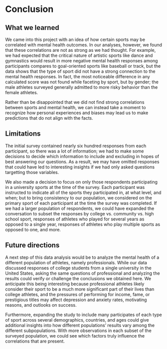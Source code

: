 # Conclusion

## What we learned

We came into this project with an idea of how certain sports may be correlated with mental health outcomes. In our analyses, however, we found that these correlations are not as strong as we had thought. For example, we had expected that the critical nature of artistic sports like dance and gymnastics would result in more negative mental health responses among participants compares to goal-oriented sports like baseball or track, but the data shows that the type of sport did not have a strong connection to the mental health responses. In fact, the most noticeable difference in any calculated score was not found while faceting by sport, but by gender; the male athletes surveyed generally admitted to more risky behavior than the female athletes.

Rather than be disappointed that we did not find strong correlations between sports and mental health, we can instead take a moment to recognize how personal experiences and biases may lead us to make predictions that do not align with the facts.


## Limitations

The initial survey contained nearly six hundred responses from each participant, so there was a lot of information; we had to make some decisions to decide which information to include and excluding in hopes of best answering our questions. As a result, we may have omitted responses that could have led to interesting insights if we had only asked questions targetting those variables.

We also made a decision to focus on only those respondents participating in a university sports at the time of the survey. Each participant was instructed to indicate all of the sports they participated in, at what level, and when; but to bring consistency to our population, we considered on the primary sport of each participant at the time the survey was completed. If we had a larger population of respondents, we could have expanded the conversation to subset the responses by college vs. community vs. high school sport, responses of athletes who played for several years as opposed to a single year, responses of athletes who play multiple sports as opposed to one, and more.


## Future directions

A next step of this data analysis would be to analyze the mental health of a different population of athletes, namely professionals. While our data discussed responses of college students from a single university in the United States, asking the same questions of professional and analyzing the results could verify or challenge the conclusions we obtained here. We anticipate this being interesting because professional athletes likely consider their sport to be a much more significant part of their lives than college athletes, and the pressures of performing for income, fame, or prestigious titles may affect depression and anxiety rates, motivating reasons, and outlooks on success.

Furthermore, expanding the study to include many participates of each type of sport across several demographics, countries, and ages could give additional insights into how different populations' results vary among the different subpopulations. With more observations in each subset of the surveyed population, we could see which factors truly influence the correlations that are present.
